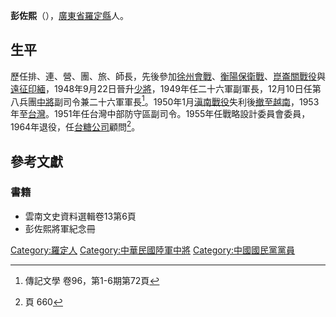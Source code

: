 {{Infobox Officeholder
|honorific-prefix=陸軍中將
|honorific-suffix=將軍
|name= 彭佐熙
|native_name=
|birth_date = 1901年
|birth_place= {{QING}}[[廣東省|廣東省]][[羅定縣|羅定縣]]
|death_date = {{death date and age|1986|1|12|1896|}}
|學歷=[[黃埔軍校|黃埔軍校]]二期輜重科、[[陸軍大學|陸軍大學]]畢業
|death_place= {{ROC}}[[臺北|臺北]]
|caption=
|image=
|allegiance= {{ROC-1912}}<br>{{ROC}}<br>{{KMT}}
|party = {{KMT}}
|nickname=
|serviceyears= 
|rank= [[File:Taiwan-army-OF-8.svg|17px]][[中將|中將]]
|commands=
|branch= {{flagicon|Republic of China (1912–1949)|army}} [[國民革命軍|國民革命軍]]
|battles= [[徐州會戰|徐州會戰]]<br>[[衡陽保衛戰|衡陽保衛戰]]<br>[[崑崙關戰役|崑崙關戰役]]<br>[[滇南戰役|滇南戰役]]
|awards=
}}
'''彭佐熙'''（{{bd|1901年| |1986年1月12日}}），[[廣東省|廣東省]][[羅定縣|羅定縣]]人。

==生平==
歷任排、連、營、團、旅、師長，先後參加[[徐州會戰|徐州會戰]]、[[衡陽保衛戰|衡陽保衛戰]]、[[崑崙關戰役|崑崙關戰役]]與[[緬甸戰役|遠征印緬]]，1948年9月22日晉升[[少將|少將]]，1949年任二十六軍副軍長，12月10日任第八兵團[[中將|中將]]副司令兼二十六軍軍長<ref>傳記文學 卷96，第1-6期第72頁</ref>。1950年1月[[滇南戰役|滇南戰役]]失利後[[富臺部隊|撤至越南]]，1953年至[[台灣|台灣]]。1951年任台灣中部防守區副司令。1955年任戰略設計委員會委員，1964年退役，任[[台糖公司|台糖公司]]顧問<ref>{{cite book|title=張發奎口述自傳 中華民國第四任陸軍總司令回憶錄|publisher=亞太政治哲學文化出版有限公司|year=2017|isbn=9789869373937}}頁 660</ref>。

==參考文獻==
{{Reflist}}
===書籍===
*雲南文史資料選輯卷13第6頁
*彭佐熙將軍紀念冊

{{china-bio-stub}}
{{DEFAULTSORT:peng zuoxi}}
[[Category:羅定人|Category:羅定人]]
[[Category:中華民國陸軍中將|Category:中華民國陸軍中將]]
[[Category:中國國民黨黨員|Category:中國國民黨黨員]]